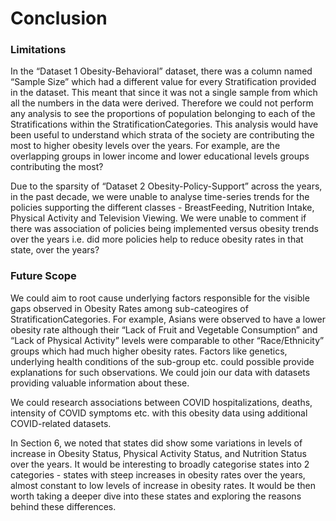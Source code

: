 # Conclusion

### Limitations

In the "Dataset 1 Obesity-Behavioral" dataset, there was a column named "Sample Size" which had a different value for every Stratification provided in the dataset. This meant that since it was not a single sample from which all the numbers in the data were derived. Therefore we could not perform any analysis to see the proportions of population belonging to each of the Stratifications within the StratificationCategories. This analysis would have been useful to understand which strata of the society are contributing the most to higher obesity levels over the years. For example, are the overlapping groups in lower income and lower educational levels groups contributing the most?

Due to the sparsity of "Dataset 2 Obesity-Policy-Support" across the years, in the past decade, we were unable to analyse time-series trends for the policies supporting the different classes - BreastFeeding, Nutrition Intake, Physical Activity and Television Viewing. We were unable to comment if there was association of policies being implemented versus obesity trends over the years i.e. did more policies help to reduce obesity rates in that state, over the years?  

### Future Scope

We could aim to root cause underlying factors responsible for the visible gaps observed in Obesity Rates among sub-cateogires of StratificationCategories. For example, Asians were observed to have a lower obesity rate although their "Lack of Fruit and Vegetable Consumption" and "Lack of Physical Activity" levels were comparable to other "Race/Ethnicity" groups which had much higher obesity rates.
Factors like genetics, underlying health conditions of the sub-group etc. could possible provide explanations for such observations. We could join our data with datasets providing valuable information about these. 

We could research associations between COVID hospitalizations, deaths, intensity of COVID symptoms etc. with this obesity data using additional COVID-related datasets.

In Section 6, we noted that states did show some variations in levels of increase in Obesity Status, Physical Activity Status, and Nutrition Status over the years. It would be interesting to broadly categorise states into 2 categories - states with steep increases in obesity rates over the years, almost constant to low levels of increase in obesity rates. It would be then worth taking a deeper dive into these states and exploring the reasons behind these differences.